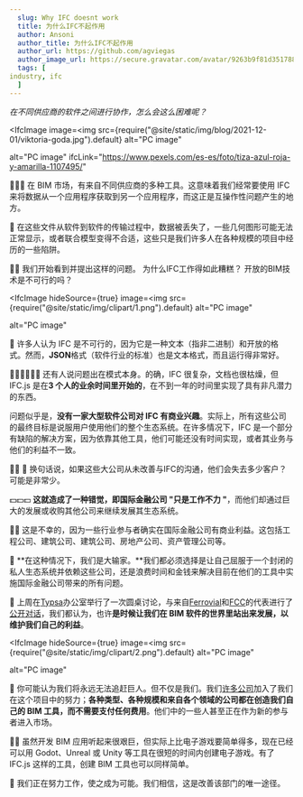 ```yaml
---
  slug: Why IFC doesnt work
  title: 为什么IFC不起作用
  author: Ansoni
  author_title: 为什么IFC不起作用
  author_url: https://github.com/agviegas
  author_image_url: https://secure.gravatar.com/avatar/9263b9f81d351788e46bc64000c03cb6
  tags: [
industry, ifc
  ]
---
```


_在不同供应商的软件之间进行协作，怎么会这么困难呢？_

<!--truncate-->


<IfcImage
  image=<img
    src={require("@site/static/img/blog/2021-12-01/viktoria-goda.jpg").default}
    alt="PC image"
  ></img>
  alt="PC image"
  ifcLink="https://www.pexels.com/es-es/foto/tiza-azul-roja-y-amarilla-1107495/"
></IfcImage>

🤜💥🤛
在 BIM 市场，有来自不同供应商的多种工具。这意味着我们经常要使用 IFC 来将数据从一个应用程序获取到另一个应用程序，而这正是互操作性问题产生的地方。

🤒
在这些文件从软件到软件的传输过程中，数据被丢失了，一些几何图形可能无法正常显示，或者联合模型变得不合适，这些只是我们许多人在各种规模的项目中经历的一些陷阱。


<IfcCard>
  🤷‍♂️ 我们开始看到并提出这样的问题。 为什么IFC工作得如此糟糕？
  开放的BIM技术是不可行的吗？
</IfcCard>

<IfcImage
  hideSource={true}
  image=<img
    src={require("@site/static/img/clipart/1.png").default}
    alt="PC image"
  ></img>
  alt="PC image"
></IfcImage>

📃
许多人认为 IFC 是不可行的，因为它是一种文本（指非二进制）和开放的格式。然而，**JSON**格式（软件行业的标准）也是文本格式，而且运行得非常好。

👨‍💻👨‍💻👨‍💻
还有人说问题出在模式本身。的确，IFC 很复杂，文档也很枯燥，但 IFC.js 是在**3 个人的业余时间里开始的**，在不到一年的时间里实现了具有非凡潜力的东西。

问题似乎是，**没有一家大型软件公司对 IFC 有商业兴趣**。实际上，所有这些公司的最终目标是说服用户使用他们的整个生态系统。在许多情况下，IFC 是一个部分有缺陷的解决方案，因为依靠其他工具，他们可能还没有时间实现，或者其业务与他们的利益不一致。


<IfcCard>
  👨‍💼 💼
  换句话说，如果这些大公司从未改善与IFC的沟通，他们会失去多少客户？可能是非常少。
</IfcCard>

💵💵💵 **这就造成了一种错觉，即国际金融公司 "只是工作不力 "**，而他们却通过巨大的发展或收购其他公司来继续发展其生态系统。

🙍‍♂️ 这是不幸的，因为一些行业参与者确实在国际金融公司有商业利益。这包括工程公司、建筑公司、建筑公司、房地产公司、资产管理公司等。

💸 **在这种情况下，我们是大输家。**我们都必须选择是让自己屈服于一个封闭的私人生态系统并依赖这些公司，还是浪费时间和金钱来解决目前在他们的工具中实施国际金融公司带来的所有问题。

🤝 上周在[Typsa](https://www.typsa.com/en/)办公室举行了一次圆桌讨论，与来自[Ferrovial](https://www.ferrovial.com/)和[FCC](https://www.fcc.es/)的代表进行了[公开对话](https://teys.es/01-hackaton-typsa-ue4-actividades/)，我们都认为，也许**是时候让我们在 BIM 软件的世界里站出来发展，以维护我们自己的利益**。

<IfcImage
  hideSource={true}
  image=<img
    src={require("@site/static/img/clipart/2.png").default}
    alt="PC image"
  ></img>
  alt="PC image"
></IfcImage>

💪 你可能认为我们将永远无法追赶巨人。但不仅是我们。我们[许多公司](https://ifcjs.github.io/info/docs/Contribute)加入了我们在这个项目中的努力；**各种类型、各种规模和来自各个领域的公司都在创造我们自己的 BIM 工具，而不需要支付任何费用**。他们中的一些人甚至正在作为新的参与者进入市场。

👩‍💻 虽然开发 BIM 应用听起来很艰巨，但实际上比电子游戏要简单得多，现在已经可以用 Godot、Unreal 或 Unity 等工具在很短的时间内创建电子游戏。有了 IFC.js 这样的工具，创建 BIM 工具也可以同样简单。


<IfcCard>
  💛 我们正在努力工作，使之成为可能。我们相信，这是改善该部门的唯一途径。
</IfcCard>
